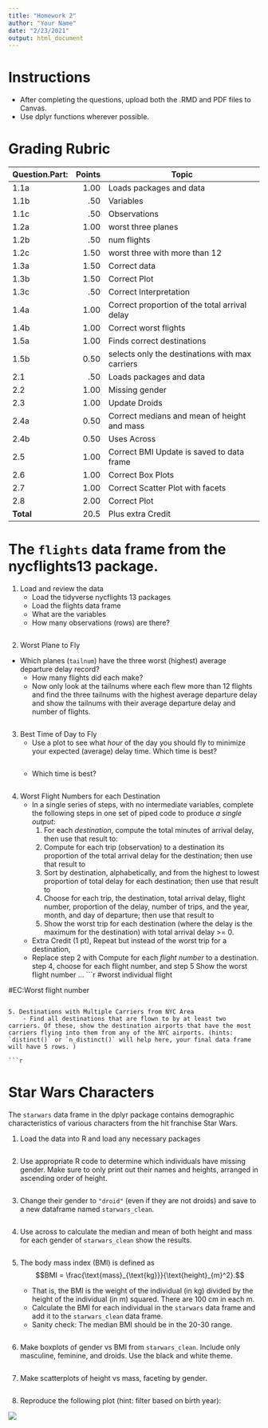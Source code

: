```yaml
---
title: "Homework 2"
author: "Your Name"
date: "2/23/2021"
output: html_document
---
```


# Instructions 

- After completing the questions, upload both the .RMD and PDF files to Canvas.
- Use dplyr functions wherever possible. 

# Grading Rubric 
|Question.Part:|Points|Topic|
|---|--:|-------------|
|1.1a|1.00|Loads packages and data|
|1.1b|.50|Variables|
|1.1c|.50|Observations|
|1.2a|1.00|worst three planes|
|1.2b|.50|num flights|
|1.2c|1.50|worst three with more than 12|
|1.3a|1.50|Correct data|
|1.3b|1.50|Correct Plot|
|1.3c|.50|Correct Interpretation|
|1.4a|1.00|Correct proportion of the total arrival delay|
|1.4b|1.00|Correct worst flights|
|1.5a|1.00|Finds correct destinations |
|1.5b|0.50|selects only the destinations with max carriers|
|2.1|.50|Loads packages and data|
|2.2|1.00|Missing gender|
|2.3|1.00|Update Droids|
|2.4a|0.50|Correct medians and mean of height and mass|
|2.4b|0.50|Uses Across|
|2.5|1.00|Correct BMI Update is saved to data frame|
|2.6|1.00|Correct Box Plots|
|2.7|1.00|Correct Scatter Plot with facets|
|2.8|2.00|Correct Plot|
|**Total**|20.5| Plus extra Credit|

  
# The `flights` data frame from the nycflights13 package.
1. Load and review the data
    - Load the tidyverse nycflights 13 packages 
    - Load the flights data frame 
    - What are the variables
    - How many observations (rows) are there?

```r

```

2. Worst Plane to Fly
  - Which planes (`tailnum`) have the three worst (highest) average departure delay record?
      + How many flights did each make?
      + Now only look at the tailnums where each flew more than 12 flights and find the three tailnums with the highest average departure delay and show the tailnums with their average departure delay and number of flights.

```r

```

3. Best Time of Day to Fly
    - Use a plot to see what _hour_ of the day you should fly to minimize your expected (average) delay time. Which time is best? 
```r

```
    - Which time is best?
```block


```

4. Worst Flight Numbers for each Destination
    - In a single series of steps, with no intermediate variables, complete the following steps in one set of piped code to produce *a single output*:
        1. For each _destination_, compute the total minutes of arrival delay, then use that result to:
        2. Compute for each trip (observation) to a destination its proportion of the total arrival delay for the destination; then use that result to
        3. Sort by destination, alphabetically, and from the highest to lowest proportion of total delay for each destination; then use that result to
        4. Choose for each trip, the destination, total arrival delay, flight number, proportion of the delay, number of trips, and the year, month, and day of departure; then use that result to
        5. Show the worst trip for each destination (where the delay is the maximum for the destination) with total arrival delay >= 0.
        
    - Extra Credit (1 pt), Repeat but instead of the worst trip for a destination, 
    - Replace step 2 with Compute for each *flight number* to a destination. step 4, choose for each flight number, and step 5 Show the worst flight number ...
```r
#worst individual flight


#EC:Worst flight number

```
  
5. Destinations with Multiple Carriers from NYC Area  
    - Find all destinations that are flown to by at least two carriers. Of these, show the destination airports that have the most carriers flying into them from any of the NYC airports. (hints: `distinct()` or `n_distinct()` will help here, your final data frame will have 5 rows. )
  
```r

```



 

# Star Wars Characters

The `starwars` data frame in the dplyr package contains demographic characteristics of various characters from the hit franchise Star Wars.

1. Load the data into R and load any necessary packages

```r

```


2.  Use appropriate R code to determine which individuals have missing gender. Make sure to only print out their names and heights, arranged in ascending order of height.

```r

```


3. Change their gender to `"droid"` (even if they are not droids) and save to a new dataframe named `starwars_clean`.

```r


```

4. Use across to calculate the median and mean of both height and mass for each gender of `starwars_clean` show the results.

```r

```


5. The body mass index (BMI) is defined as
    $$BMI = \frac{\text{mass}_{\text{kg}}}{\text{height}_{m}^2}.$$
    
    - That is, the BMI is the weight of the individual (in kg) divided by the height of the individual (in m) squared. There are 100 cm in each m.
    - Calculate the BMI for each individual in the `starwars` data frame and add it to the `starwars_clean` data frame.
    - Sanity check: The median BMI should be in the 20-30 range.
    
```r

```
    
    
6. Make boxplots of gender vs BMI from `starwars_clean`. Include only masculine, feminine, and droids. Use the black and white theme.

```r

```

7. Make scatterplots of height vs mass, faceting by gender.

```r

```


8.  Reproduce the following plot (hint: filter based on birth year):

![](https://american-stat-412612.netlify.app/assignment/02-hw_files/figure-html/unnamed-chunk-14-1.png)  


```r

```
